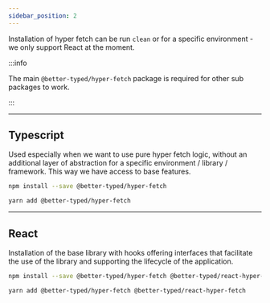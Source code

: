 ```yaml
---
sidebar_position: 2
---
```



Installation of hyper fetch can be run `clean` or for a specific environment - we only support React at the moment.

:::info

The main `@better-typed/hyper-fetch` package is required for other sub packages to work.

:::

---

## Typescript

Used especially when we want to use pure hyper fetch logic, without an additional layer of abstraction for a specific
environment / library / framework. This way we have access to base features.

<Tabs>
  <TabItem value="Npm" label="Npm" default>

```bash npm2yarn
npm install --save @better-typed/hyper-fetch
```

  </TabItem>
  <TabItem value="Yarn" label="Yarn">

```bash npm2yarn
yarn add @better-typed/hyper-fetch
```

  </TabItem>
</Tabs>

---

## React

Installation of the base library with hooks offering interfaces that facilitate the use of the library and supporting
the lifecycle of the application.

<Tabs>
  <TabItem value="Npm" label="Npm" default>

```bash npm2yarn
npm install --save @better-typed/hyper-fetch @better-typed/react-hyper-fetch
```

  </TabItem>
  <TabItem value="Yarn" label="Yarn">

```bash npm2yarn
yarn add @better-typed/hyper-fetch @better-typed/react-hyper-fetch
```

  </TabItem>
</Tabs>

